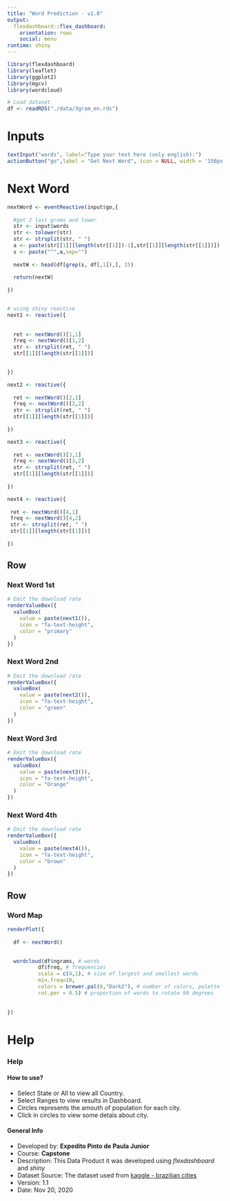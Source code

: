 ```yaml
---
title: "Word Prediction - v1.0"
output: 
  flexdashboard::flex_dashboard:
    orientation: rows
    social: menu
runtime: shiny
---
```


```r
library(flexdashboard)
library(leaflet)
library(ggplot2)
library(mgcv)
library(wordcloud)

# Load dataset
df <- readRDS("./data/3gram_en.rds")

```

Inputs {.sidebar}
=======================================================================

```r

textInput("words", label="Type your text here (only english):")
actionButton("go",label = "Get Next Word", icon = NULL, width = '150px')


```

Next Word
=====================================

```r

nextWord <- eventReactive(input$go,{
  
  #get 2 last grams and lower
  str <- input$words
  str <- tolower(str)
  str <- strsplit(str, " ")
  a <- paste(str[[1]][length(str[[1]])-1],str[[1]][length(str[[1]])])
  s <- paste("^",a,sep="")
  
  nextW <- head(df[grep(s, df[,1]),], 15)
  
  return(nextW)
  
})


# using shiny reactive
next1 <- reactive({
  
 
  ret <- nextWord()[1,1]
  freq <- nextWord()[1,2]
  str <- strsplit(ret, " ")
  str[[1]][length(str[[1]])]
  

})

next2 <- reactive({
  
  ret <- nextWord()[2,1]
  freq <- nextWord()[2,2]
  str <- strsplit(ret, " ")
  str[[1]][length(str[[1]])]
  
})

next3 <- reactive({
  
  ret <- nextWord()[3,1]
  freq <- nextWord()[3,2]
  str <- strsplit(ret, " ")
  str[[1]][length(str[[1]])]
  
})

next4 <- reactive({
  
 ret <- nextWord()[4,1]
 freq <- nextWord()[4,2]
 str <- strsplit(ret, " ")
 str[[1]][length(str[[1]])]
  
})


```

Row
-------------------------------------

### Next Word 1st {.value-box}

```r
# Emit the download rate
renderValueBox({
  valueBox(
    value = paste(next1()),
    icon = "fa-text-height",
    color = "primary"
  )
})

```


### Next Word 2nd {.value-box}

```r
# Emit the download rate
renderValueBox({
  valueBox(
    value = paste(next2()),
    icon = "fa-text-height",
    color = "green"
  )
})

```


### Next Word 3rd {.value-box}

```r
# Emit the download rate
renderValueBox({
  valueBox(
    value = paste(next3()),
    icon = "fa-text-height",
    color = "Orange"
  )
})

```


### Next Word 4th {.value-box}

```r
# Emit the download rate
renderValueBox({
  valueBox(
    value = paste(next4()),
    icon = "fa-text-height",
    color = "brown"
  )
})

```



Row
------------------------------------
   
### Word Map

```r


renderPlot({
  
  df <- nextWord()
   

  wordcloud(df$ngrams, # words
          df$freq, # frequencies
          scale = c(4,1), # size of largest and smallest words
          min.freq=10,
          colors = brewer.pal(8,"Dark2"), # number of colors, palette
          rot.per = 0.5) # proportion of words to rotate 90 degrees
  
  
})


```  


Help
=====================================

### Help

#### How to use?
- Select State or All to view all Country.
- Select Ranges to view results in Dashboard.
- Circles represents the amouth of population for each city.
- Click in circles to view some detais about city.


#### General Info
- Developed by: **Expedito Pinto de Paula Junior**
- Course: **Capstone**
- Description: This Data Product it was developed using *flexdashboard* and *shiny*
- Dataset Source: The dataset used from [kaggle -  brazilian cities](https://www.kaggle.com/crisparada/brazilian-cities)
- Version: 1.1
- Date: Nov 20, 2020